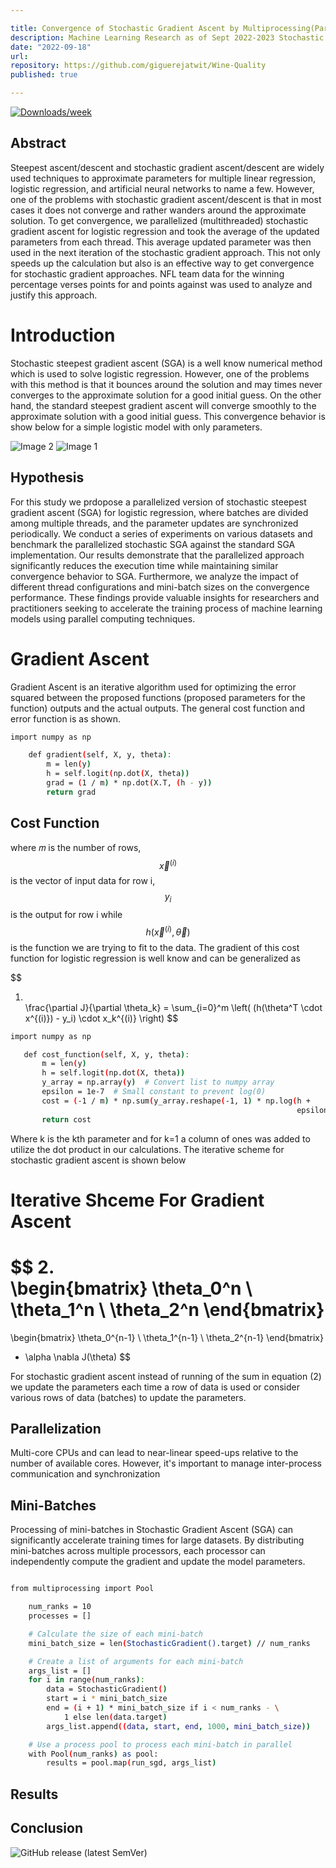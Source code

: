 ```yaml
---

title: Convergence of Stochastic Gradient Ascent by Multiprocessing(Parallelization)
description: Machine Learning Research as of Sept 2022-2023 Stochastic Gradient Ascent with Mini-batch optimization
date: "2022-09-18"
url:
repository: https://github.com/giguerejatwit/Wine-Quality
published: true

---
```

[![Downloads/week](https://img.shields.io/npm/dw/lstr.svg)](https://npmjs.org/package/@upstash/cli)

## Abstract

Steepest ascent/descent and stochastic gradient ascent/descent are widely used techniques to approximate parameters for multiple linear regression, logistic regression, and artificial neural networks to name a few.  However, one of the problems with stochastic gradient ascent/descent is that in most cases it does not converge and rather wanders around the approximate solution.  To get convergence, we parallelized (multithreaded) stochastic gradient ascent for logistic regression and took the average of the updated parameters from each thread.  This average updated parameter was then used in the next iteration of the stochastic gradient approach.  This not only speeds up the calculation but also is an effective way to get convergence for stochastic gradient approaches.  NFL team data for the winning percentage verses points for and points against was used to analyze and justify this approach.   



# Introduction

Stochastic steepest gradient ascent (SGA) is a well know numerical method which is used to solve logistic regression.  However, one of the problems with this method is that it bounces around the solution and may times never converges to the approximate solution for a good initial guess.  On the other hand, the standard steepest gradient ascent will converge smoothly to the approximate solution with a good initial guess.  This convergence behavior is show below for a simple logistic model with only parameters.

<div style={{ display: 'flex', justifyContent: 'space-between' }}>
  <img src="https://raw.githubusercontent.com/giguerejatwit/nextjs-portfolio-pageview-counter/main/public/Intro1.png" alt="Image 2" style={{ width: '45%' }} />
  <img src="https://raw.githubusercontent.com/giguerejatwit/nextjs-portfolio-pageview-counter/main/public/Intro2.png" alt="Image 1" style={{ width: '45%' }} />
</div>

## Hypothesis

For this study we prdopose a parallelized version of stochastic steepest gradient ascent (SGA)  for logistic regression, where batches are divided among multiple threads, and the parameter updates are synchronized periodically. We conduct a series of experiments on various datasets and benchmark the parallelized stochastic SGA against the standard SGA implementation. Our results demonstrate that the parallelized approach significantly reduces the execution time while maintaining similar convergence behavior to SGA. Furthermore, we analyze the impact of different thread configurations and mini-batch sizes on the convergence performance. These findings provide valuable insights for researchers and practitioners seeking to accelerate the training process of machine learning models using parallel computing techniques. 


# Gradient Ascent

Gradient Ascent is an iterative algorithm used for optimizing the error squared between the proposed functions (proposed parameters for the function) outputs and the actual outputs.  The general cost function and error function is as shown.

```bash
import numpy as np

    def gradient(self, X, y, theta):
        m = len(y)
        h = self.logit(np.dot(X, theta))
        grad = (1 / m) * np.dot(X.T, (h - y))
        return grad

```

 ## Cost Function
where 𝑚 is the number of rows,  $$\vec{x}^{(i)}$$ is the vector of input data for row i, $$y_i$$ is the output for row i while $$h(\vec{x}^{(i)}, \vec{\theta})$$ is the function we are trying to fit to the data. The gradient of this cost function for logistic regression is well know and can be generalized as

$$
1. \
\frac{\partial J}{\partial \theta_k} = \sum_{i=0}^m \left( (h(\theta^T \cdot x^{(i)}) - y_i) \cdot x_k^{(i)} \right)
$$


 ```bash
import numpy as np

    def cost_function(self, X, y, theta):
        m = len(y)
        h = self.logit(np.dot(X, theta))
        y_array = np.array(y)  # Convert list to numpy array
        epsilon = 1e-7  # Small constant to prevent log(0)
        cost = (-1 / m) * np.sum(y_array.reshape(-1, 1) * np.log(h +
                                                                 epsilon) + (1 - y_array.reshape(-1, 1)) * np.log(1 - h + epsilon))
        return cost
```


Where k is the kth parameter and for k=1 a column of ones was added to utilize the dot product in our calculations. The iterative scheme for stochastic gradient ascent is shown below


# Iterative Shceme For Gradient Ascent



$$
2. \
\begin{bmatrix}
\theta_0^n \\
\theta_1^n \\
\theta_2^n
\end{bmatrix}
=
\begin{bmatrix}
\theta_0^{n-1} \\
\theta_1^{n-1} \\
\theta_2^{n-1}
\end{bmatrix}
+ \alpha \nabla J(\theta)
$$


For stochastic gradient ascent instead of running of the sum in equation (2) we update the parameters each time a row  of data is used or consider various rows of data (batches) to update the parameters.

## Parallelization

Multi-core CPUs and can lead to near-linear speed-ups relative to the number of available cores. However, it's important to manage inter-process communication and synchronization


## Mini-Batches
Processing of mini-batches in Stochastic Gradient Ascent (SGA) can significantly accelerate training times for large datasets. By distributing mini-batches across multiple processors, each processor can independently compute the gradient and update the model parameters.

```bash

from multiprocessing import Pool

    num_ranks = 10
    processes = []

    # Calculate the size of each mini-batch
    mini_batch_size = len(StochasticGradient().target) // num_ranks

    # Create a list of arguments for each mini-batch
    args_list = []
    for i in range(num_ranks):
        data = StochasticGradient()
        start = i * mini_batch_size
        end = (i + 1) * mini_batch_size if i < num_ranks - \
            1 else len(data.target)
        args_list.append((data, start, end, 1000, mini_batch_size))

    # Use a process pool to process each mini-batch in parallel
    with Pool(num_ranks) as pool:
        results = pool.map(run_sgd, args_list)

```

## Results

## Conclusion

![GitHub release (latest SemVer)](https://img.shields.io/github/v/release/upstash/cli)